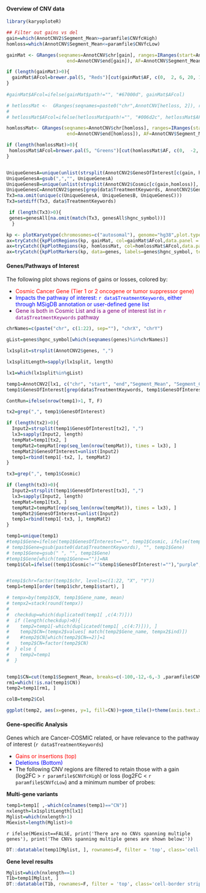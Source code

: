 #### Overview of CNV data

```r
library(karyoploteR)
```

```r
## Filter out gains vs del
gain=which(AnnotCNV2$Segment_Mean>=paramfile$CNVfcHigh)
homloss=which(AnnotCNV$Segment_Mean<=paramfile$CNVfcLow)
```


```r
gainMat <- GRanges(seqnames=AnnotCNV$chr[gain], ranges=IRanges(start=AnnotCNV$start[gain],
                      end=AnnotCNV$end[gain]), AF=AnnotCNV$Segment_Mean[gain])

if (length(gainMat)>0){
  gainMat$AFcol=brewer.pal(5, "Reds")[cut(gainMat$AF, c(0,  2, 6, 20, 100))]
}
  
#gainMat$AFcol=ifelse(gainMat$path!="", "#67000d", gainMat$AFcol)

# hetlossMat <-  GRanges(seqnames=paste0("chr",AnnotCNV[hetloss, 2]), ranges=IRanges(start=AnnotCNV[hetloss, 3], end=AnnotCNV[hetloss, 4]), path=AnnotCNV$Psource[hetloss],AF=ifelse(is.na(AnnotCNV$AF[hetloss]), 1, 1-AnnotCNV$AF[hetloss]))
# 
# hetlossMat$AFcol=ifelse(hetlossMat$path!="", "#006d2c", hetlossMat$AFcol)

homlossMat<- GRanges(seqnames=AnnotCNV$chr[homloss], ranges=IRanges(start=AnnotCNV$start[homloss],
                      end=AnnotCNV$end[homloss]), AF=AnnotCNV$Segment_Mean[homloss]) 

if (length(homlossMat)>0){
 homlossMat$AFcol=brewer.pal(5, "Greens")[cut(homlossMat$AF, c(0,  -2, -6, -20,-100))]
}


UniqueGenesA=unique(unlist(strsplit(AnnotCNV2$GenesOfInterest[c(gain, homloss)], ",")))
UniqueGenesA=gsub(",","", UniqueGenesA)
UniqueGenesB=unique(unlist(strsplit(AnnotCNV2$Cosmic[c(gain,homloss)], ", ")))
UniqueGenesC=AnnotCNV2$genes[grep(data$TreatmentKeywords, AnnotCNV2$GenesOfInterest)]
Tx3=na.omit(unique(c(UniqueGenesA, UniqueGenesB, UniqueGenesC)))
Tx3=setdiff(Tx3, data$TreatmentKeywords)

 if (length(Tx3)>0){
 genes=genesAll[na.omit(match(Tx3, genesAll$hgnc_symbol))]
  }

kp <- plotKaryotype(chromosomes=c("autosomal"), genome="hg38",plot.type=2)
ax=tryCatch({kpPlotRegions(kp, gainMat, col=gainMat$AFcol,data.panel = 1)}, error=function(e){NULL})
ax=tryCatch({kpPlotRegions(kp, homlossMat, col=homlossMat$AFcol,data.panel = 2)}, error=function(e){NULL})
ax=tryCatch({kpPlotMarkers(kp, data=genes, labels=genes$hgnc_symbol, text.orientation = "horizontal", r1=0.75, cex=0.5, adjust.label.position = FALSE)}, error=function(e){NULL})

```

#### Genes/Pathways of Interest

The following plot shows regions of gains or losses, colored by:

* <span style="color: red;"> Cosmic Cancer Gene (Tier 1 or 2 oncogene or tumor suppressor gene) </span>
* <span style="color: blue;"> Impacts the pathway of interest: `r data$TreatmentKeywords`, either through MSigDB annotation or user-defined gene list </span>
* <span style="color: purple;"> Gene is both in Cosmic List and is a gene of interest list in `r data$TreatmentKeywords` pathway </span>


```r

chrNames=c(paste("chr", c(1:22), sep=""), "chrX", "chrY")

gList=genes$hgnc_symbol[which(seqnames(genes)%in%chrNames)]

lx1split=strsplit(AnnotCNV2$genes, ",")

lx1splitLength=sapply(lx1split, length)

lx1=which(lx1split%in%gList)

temp1=AnnotCNV2[lx1, c("chr", "start", "end","Segment_Mean", "Segment_Call", "GenesOfInterest", "Cosmic", "genes", "GTex", "Pathways")]
temp1$GenesOfInterest[grep(data$TreatmentKeywords, temp1$GenesOfInterest)]=temp1$genes[grep(data$TreatmentKeywords, temp1$GenesOfInterest)]

ContRun=ifelse(nrow(temp1)>1, T, F)
```


```r

tx2=grep(",", temp1$GenesOfInterest)

if (length(tx2)>0){
  Input2=strsplit(temp1$GenesOfInterest[tx2], ",") 
  lx3=sapply(Input2, length)
  tempMat=temp1[tx2, ]
  tempMat2=tempMat[rep(seq_len(nrow(tempMat)), times = lx3), ]
  tempMat2$GenesOfInterest=unlist(Input2)
  temp1=rbind(temp1[-tx2, ], tempMat2)
}

tx3=grep(",", temp1$Cosmic)

if (length(tx3)>0){
  Input2=strsplit(temp1$GenesOfInterest[tx3], ",") 
  lx3=sapply(Input2, length)
  tempMat=temp1[tx3, ]
  tempMat2=tempMat[rep(seq_len(nrow(tempMat)), times = lx3), ]
  tempMat2$GenesOfInterest=unlist(Input2)
  temp1=rbind(temp1[-tx3, ], tempMat2)
}

temp1=unique(temp1)
#temp1$Gene=ifelse(temp1$GenesOfInterest=="", temp1$Cosmic, ifelse(temp1$Cosmic=="", temp1$GenesOfInterest, paste(temp1$GenesOfInterest, temp1$Cosmic)))
# temp1$Gene=gsub(paste0(data$TreatmentKeywords), "", temp1$Gene)
# temp1$Gene=gsub(" ", "", temp1$Gene)
#temp1$Gene[which(temp1$Gene=="")]=NA
temp1$Col=ifelse((temp1$Cosmic!=""&temp1$GenesOfInterest!=""),"purple", ifelse(temp1$Cosmic!="", "red", "blue") )


#temp1$chr=factor(temp1$chr, levels=c(1:22, "X", "Y"))
temp1=temp1[order(temp1$chr,temp1$start), ]

# tempx=by(temp1$CN, temp1$Gene_name, mean)
# tempx2=stack(round(tempx))
# 
#  checkdup=which(duplicated(temp1[ ,c(4:7)]))
#  if (length(checkdup)>0){
#    temp2=temp1[-which(duplicated(temp1[ ,c(4:7)])), ]
#    temp2$CN=(tempx2$values[ match(temp2$Gene_name, tempx2$ind)])
#    #temp2$CN[which(temp2$CN==2)]=1
#    temp2$CN=factor(temp2$CN)
#  } else {
#    temp2=temp1
#  }


temp1$CN=cut(temp1$Segment_Mean, breaks=c(-100,-12,-6,-3 ,paramfile$CNVfcLow, paramfile$CNVfcHigh, 3, 6, 12, 100))
rm1=which(!is.na(temp1$CN))
temp2=temp1[rm1, ]

colB=temp2$Col

ggplot(temp2, aes(x=genes, y=1, fill=CN))+geom_tile()+theme(axis.text.x = element_blank(), axis.ticks.x = element_blank())+scale_fill_manual(values = brewer.pal(9, "RdBu")[9:1])+expand_limits(y = 0.25)+geom_text(aes(colour = colB, label = genes), y = 0.35, angle=90)+facet_grid(~chr, space="free", scales="free")+scale_colour_manual(values = c("blue", "purple", "red"), guide = F)
```


#### Gene-specific Analysis

Genes which are Cancer-COSMIC related, or have relevance to the pathway of interest (`r data$TreatmentKeywords`)

* <span style="color: red;"> Gains or insertions (top) </span>
* <span style="color: blue;"> Deletions (Bottom) </span>
* The following CNV regions are filtered to retain those with a gain (log2FC > `r paramfile$CNVfcHigh`) or loss (log2FC < `r paramfile$CNVfcLow`) and a minimum number of probes:

**Multi-gene variants**

```r
temp1=temp1[ ,-which(colnames(temp1)=="CN")]
nxlength=lx1splitLength[lx1]
Mglist=which(nxlength>1)
MGexist=length(Mglist)>0
```

`r ifelse(MGexist==FALSE, print('There are no CNVs spanning multiple genes'), print('The CNVs spanning multiple genes are shown below:'))`

```r
DT::datatable(temp1[Mglist, ], rownames=F, filter = 'top', class='cell-border stripe',extensions="Buttons", options=list(dom="Bfrtip",scoller = TRUE, pageLength = 5,  buttons=c(I('colvis'),'csv', 'excel')))

```


**Gene level results**

```r
Mglist=which(nxlength==1)
T1b=temp1[Mglist, ]
DT::datatable(T1b, rownames=F, filter = 'top', class='cell-border stripe',extensions="Buttons", options=list(dom="Bfrtip",scoller = TRUE, pageLength = 5,  buttons=c(I('colvis'),'csv', 'excel')))

```
